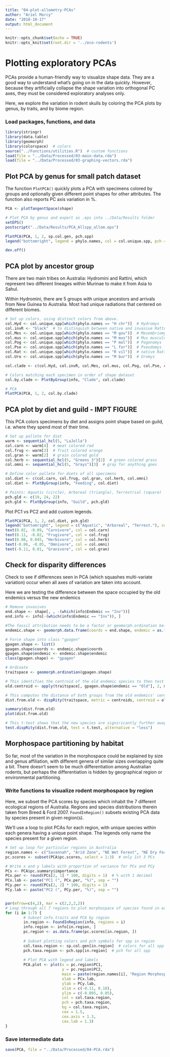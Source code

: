```yaml
---
title: "04-plot-allometry-PCAs"
author: "Ariel Marcy"
date: "2018-10-17"
output: html_document
---
```


```r
knitr::opts_chunk$set(echo = TRUE)
knitr::opts_knit$set(root.dir = '../eco-rodents')
```

# Plotting exploratory PCAs
PCAs provide a human-friendly way to visualize shape data. They are a good way to understand what's going on in the data quickly. However, because they artificially collapse the shape variation into orthogonal PC axes, they must be considered exploratory analyses only.

Here, we explore the variation in rodent skulls by coloring the PCA plots by genus, by traits, and by biome region.

### Load packages, functions, and data
```r
library(stringr)
library(data.table)
library(geomorph)
library(colorspace)  # colors
source("../Functions/utilities.R")  # custom functions
load(file = "../Data/Processed/03-main-data.rda")
load(file = "../Data/Processed/03-graphing-vectors.rda")
```

## Plot PCA by genus for small patch dataset
The function `PlotPCA()` quickly plots a PCA with specimens colored by groups and optionally given different point shapes for other attributes. The function also reports PC axis variation in %. 
```r
PCA <- plotTangentSpace(shape)

# Plot PCA by genus and export as .eps into ../Data/Results folder
setEPS()
postscript("../Data/Results/PCA_Allspp_allom.eps")

PlotPCA(PCA, 1, 2, sp.col.gen, pch.spp)
legend("bottomright", legend = phylo.names, col = col.unique.spp, pch = pch.unique.spp, pt.bg = col.unique.spp, cex = .35, pt.cex = .7, ncol = 2)

dev.off()
```

## PCA plot by ancestor group
There are two main tribes on Australia: Hydromini and Rattini, which represent two different lineages within Murinae to make it from Asia to Sahul. 

Within Hydromini, there are 5 groups with unique ancestors and arrivals from New Guinea to Australia. Most had unique radiations that centered on different biomes. 
```r
# Set up colors, using distinct colors from above. 
col.Hyd <- col.unique.spp[which(phylo.names == "H chr")]  # Hydromys 
col.invR <- "black"  # to distinguish between native and invasive Rattus rats 
col.Mes <- col.unique.spp[which(phylo.names == "M gou")]  # Mesembriomys
col.mus <- col.unique.spp[which(phylo.names == "M mus")]  # Mus musculus
col.Pog <- col.unique.spp[which(phylo.names == "P mol")]  # Pogonomys
col.Pse <- col.unique.spp[which(phylo.names == "L for")]  # Pseudomys
col.Rat <- col.unique.spp[which(phylo.names == "R vil")]  # native Rattus
col.Uro <- col.unique.spp[which(phylo.names == "M bur")]  # Uromys

col.clade <- c(col.Hyd, col.invR, col.Mes, col.mus, col.Pog, col.Pse, col.Rat, col.Uro)

# Colors matching each specimen in order of shape dataset
col.by.clade <- PlotByGroup(info, "Clade", col.clade)

# PCA 
PlotPCA(PCA, 1, 2, col.by.clade)
```

## PCA plot by diet and guild - IMPT FIGURE
This PCA colors specimens by diet and assigns point shape based on guild, i.e. where they spend most of their time.
```r
# Set up pallete for diet
warm <- sequential_hcl(5, "LaJolla")  
col.carn <- warm[4]  # meat colored red
col.frug <- warm[3]  # fruit colored orange
col.gran <- warm[2]  # grain colored gold
col.herb <- sequential_hcl(5, "Greens 3")[2]  # green colored grass
col.omni <- sequential_hcl(5, "Grays")[3]  # gray for anything goes

# Define color pallete for diets of all specimens
col.diet <- c(col.carn, col.frug, col.gran, col.herb, col.omni)
col.diet <- PlotByGroup(info, "Feeding", col.diet)

# Points: Aquatic (circle), Arboreal (triangle), Terrestrial (square)
pch.gld <- c(19, 24, 22)
pch.gld <- PlotByGroup(info, "Guild", pch.gld)
```

Plot PC1 vs PC2 and add custom legends.
```r
PlotPCA(PCA, 1, 2, col.diet, pch.gld)
legend("bottomright", legend = c("Aquatic", "Arboreal", "Terrest."), col = "black", border = NULL, pch = c(21, 24, 22))
text(0.02, -0.09, "Carnivore", col = col.carn)
text(0.11, -0.02, "Frugivore", col = col.frug)
text(0.08, 0.045, "Herbivore", col = col.herb)
text(-0.06, -0.05, "Omnivore", col = col.omni)
text(-0.11, 0.01, "Granivore", col = col.gran)
```

## Check for disparity differences
Check to see if differences seen in PCA (which squashes multi-variate variation) occur when all axes of variation are taken into account.

Here we are testing the difference between the space occupied by the old endemics versus the new endemics
```r
# Remove invasives
end.shape <- shape[, , -(which(info$Endemic == "Inv"))]
end.info <- info[-(which(info$Endemic == "Inv")), ]

#The fossil attribution needs to be a factor or geomorph.ordination below does not run
endemic.shape <- geomorph.data.frame(coords = end.shape, endemic = as.factor(end.info$Endemic))

# Force shape into class "gpagen"
gpagen.shape <- list()
gpagen.shape$coords <- endemic.shape$coords
gpagen.shape$endemic <- endemic.shape$endemic
class(gpagen.shape) <- "gpagen"

# Ordinate
traitspace <- geomorph.ordination(gpagen.shape)

# This identifies the centroid of the old endemic species to then test the multidimensional position of the new endemic species against
old.centroid <- apply(traitspace[, gpagen.shape$endemic == "Old"], 2, mean)

# This computes the distance of both groups from the old endemics' center; summary gives the stats, plot gives the boxplot
dist.from.old <- dispRity(traitspace, metric = centroids, centroid = old.centroid)

summary(dist.from.old)
plot(dist.from.old)

# This t-test shows that the new species are signiricantly further away from the old centroid than the old species
test.dispRity(dist.from.old, test = t.test, alternative = "less")
```

## Morphospace partitioning by habitat
So far, most of the variation in the morphospace could be explained by size and genus affiliation, with different genera of similar sizes overlapping quite a bit. There doesn't seem to be much differentiation among Australian rodents, but perhaps the differentiation is hidden by geographical region or environmental partitioning. 

### Write functions to visualize rodent morphospace by region
Here, we subset the PCA scores by species which inhabit the 7 different ecological regions of Australia. Regions and species distributions therein taken from Breed & Ford 2007. `FoundInRegion()` subsets existing PCA data by species present in given region(s).

We'll use a loop to plot PCAs for each region, with unique species within each genera having a unique point shape. The legends only name the species present for a given region. 
```r
# Set up loop for particular regions in Australia
region.names <- c("Savannah", "Arid Zone", "NE Wet Forest", "NE Dry Forest", "Pilbara", "South West", "South East")
pc.scores <- subset(PCA$pc.scores, select = 1:3)  # only 1st 3 PCs

# Write x and y labels with proportion of variance for PCx and PCy
PCs <- PCA$pc.summary$importance
PCx.per <- round(PCs[2, 1] * 100, digits = 1)  # % with 1 decimal
PCx.lab <- paste("PC1 (", PCx.per, "%)", sep = "")
PCy.per <- round(PCs[2, 2] * 100, digits = 1)
PCy.lab <- paste("PC2 (", PCy.per, "%)", sep = "")


par(mfrow=c(4,2), mar = c(2,2,2,2))
# Loop through all 7 regions to plot morphospace of species found in each
for (i in 1:7) {
        # Subset info.traits and PCA by region
        in.region <- FoundInRegion(info, regions = i)
        info.region <- info[in.region, ]
        pc.region <- as.data.frame(pc.scores[in.region, ])
        
        # Subset plotting colors and pch symbols for spp in region
        col.taxa.region <- sp.col.gen[in.region]  # colors for all spp
        pch.taxa.region <- pch.spp[in.region]  # pch for all spp
        
        # Plot PCA with legend and labels
        PCA.plot <- plot(x = pc.region$PC1,
                         y = pc.region$PC2,
                         main = paste(region.names[i], "Region Morphospace" ),
                         xlab = PCx.lab,
                         ylab = PCy.lab,
                         xlim = c(-0.11, 0.18),
                         ylim = c(-0.095, 0.05),
                         col = col.taxa.region, 
                         pch = pch.taxa.region, 
                         bg = col.taxa.region,
                         cex = 1.5,
                         cex.axis = 1.3, 
                         cex.lab = 1.3)
}
```

### Save intermediate data
```r
save(PCA, file = "../Data/Processed/04-PCA.rda")
```
